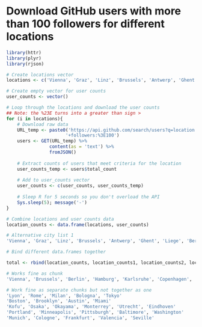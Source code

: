# Download GitHub users with more than 100 followers for different locations

```r
library(httr)
library(plyr)
library(rjson)

# Create locations vector
locations <- c('Vienna', 'Graz', 'Linz', 'Brussels', 'Antwerp', 'Ghent', 'Liege', 'Berlin', 'Hamburg', 'Munich', 'Cologne', 'Frankfurt', 'Essen', 'Stuttgart', 'Leipzig', 'Dresden', 'Dortmund', 'Dusseldorf', 'Bremen', 'Hanover', 'Nuremberg', 'Bochum', 'Freiburg im Breisgau', 'Augsburg', 'Bonn', 'Karlsruhe', 'Saarbrucken', 'Duisburg', 'Mannheim', 'Munster', 'Aachen', 'Copenhagen', 'Tallinn', 'Madrid', 'Barcelona', 'Valencia', 'Seville', 'Zaragoza', 'Malaga', 'Palmas', 'Bilbao', 'Helsinki', 'Paris', 'Lyon', 'Toulouse', 'Strasbourg', 'Bordeaux', 'Nantes', 'Lille', 'Montpellier', 'Saint-Etienne', 'Rennes', 'Grenoble', 'Toulon', 'Marseille', 'Nice', 'Rouen', 'Rome', 'Milan', 'Naples', 'Turin', 'Palermo', 'Genova', 'Florence', 'Bari', 'Bologna', 'Catania', 'Venice', 'Sapporo', 'Sendai', 'Niigata', 'Toyama', 'Nagano', 'Kanazawa', 'Utsunomiya', 'Maebashi', 'Mito', 'Tokyo', 'Kofu', 'Nagoya', 'Numazu', 'Osaka', 'Shizuoka', 'Anjo', 'Yokkaichi', 'Himeji', 'Toyohashi', 'Hamamatsu', 'Okayama', 'Kurashiki', 'Fukuyama', 'Hiroshima', 'Takamatsu', 'Wakayama', 'Tokushima', 'Kitakyushu', 'Matsuyama', 'Fukuoka', 'Kochi', 'Oita', 'Kumamoto', 'Nagasaki', 'Kagoshima', 'Naha', 'Monterrey', 'Irapuato', 'Mexico City', 'The Hague', 'Amsterdam', 'Rotterdam', 'Utrecht', 'Eindhoven', 'Oslo', 'Lisbon', 'Porto', 'Stockholm', 'Gothenburg', 'Malmo', 'Seattle', 'Portland', 'Minneapolis', 'Milwaukee', 'Madison', 'Buffalo', 'Grand Rapids', 'Albany', 'Detroit', 'Boston', 'Chicago', 'Providence', 'Toledo', 'Cleveland', 'Des Moines', 'Omaha', 'Akron', 'New York', 'Salt Lake City', 'Pittsburgh', 'Harrisburg', 'Philadelphia', 'Columbus', 'Denver', 'Indianapolis', 'Dayton', 'Baltimore', 'Cincinnati', 'Washington', 'Kansas City', 'Colorado Springs', 'Saint Louis', 'Sacramento/Roseville', 'Louisville', 'San Fransisco', 'Wichita', 'Richmond', 'Norfolk-Portsmouth-Chesapeake-Virginia beach', 'Fresno', 'Las Vegas', 'Nashville', 'Tulsa', 'Raleigh', 'Oklahoma city', 'Charlotte', 'Albuquerque', 'Memphis', 'Little Rock', 'Los Angeles', 'Columbia', 'Atlanta', 'Phoenix', 'Birmingham', 'Dallas', 'San Diego', 'Fort Worth', 'Charleston', 'Tucson', 'El Paso', 'Baton Rouge', 'Austin', 'Jacksonville', 'New Orleans', 'Houston', 'San Antonio', 'Orlando', 'Clearwater/Saint Petersburg', 'Tampa', 'Miami', 'Mcallen')

# Create empty vector for user counts
user_counts <- vector()

# Loop through the locations and download the user counts
## Note: the %23E turns into a greater than sign >
for (i in locations){
    # Download raw data
    URL_temp <- paste0('https://api.github.com/search/users?q=location:', i,
                      '+followers:%3E100')
    users <- GET(URL_temp) %>% 
                content(as = 'text') %>% 
                fromJSON()               
    
    # Extract counts of users that meet criteria for the location
    user_counts_temp <- users$total_count
    
    # Add to user_counts vector
    user_counts <- c(user_counts, user_counts_temp)
    
    # Sleep R for 5 seconds so you don't overload the API
    Sys.sleep(5); message('-')
}

# Combine locations and user counts data
location_counts <- data.frame(locations, user_counts)
```

```r
# Alternative city list 1
'Vienna', 'Graz', 'Linz', 'Brussels', 'Antwerp', 'Ghent', 'Liege', 'Berlin', 'Hamburg', 'Munich', 'Cologne', 'Frankfurt', 'Essen', 'Stuttgart', 'Leipzig', 'Dresden', 'Dortmund', 'Dusseldorf', 'Bremen', 'Hanover', 'Nuremberg', 'Bochum', 'Freiburg', 'Augsburg', 'Bonn', 'Karlsruhe', 'Saarbrucken', 'Duisburg', 'Mannheim', 'Munster', 'Aachen', 'Copenhagen', 'Tallinn', 'Madrid', 'Barcelona', 'Valencia', 'Seville', 'Zaragoza', 'Malaga', 'Palmas', 'Bilbao', 'Helsinki', 'Paris', 'Lyon', 'Toulouse', 'Strasbourg', 'Bordeaux', 'Nantes', 'Lille', 'Montpellier', 'Saint-Etienne', 'Rennes', 'Grenoble', 'Toulon', 'Marseille', 'Nice', 'Rouen', 'Rome', 'Milan', 'Naples', 'Turin', 'Palermo', 'Genova', 'Florence', 'Bari', 'Bologna', 'Catania', 'Venice', 'Mito', 'Tokyo', 'Kofu', 'Nagoya', 'Numazu', 'Osaka', 'Okayama', 'Kurashiki', 'Fukuyama', 'Hiroshima', 'Takamatsu', 'Monterrey', 'Irapuato', 'Mexico', 'Hague', 'Amsterdam', 'Rotterdam', 'Utrecht', 'Eindhoven', 'Oslo', 'Lisbon', 'Porto', 'Stockholm', 'Gothenburg', 'Malmo', 'Seattle', 'Portland', 'Minneapolis', 'Milwaukee', 'Madison', 'Buffalo', 'Albany', 'Detroit', 'Boston', 'Chicago', 'Providence', 'Toledo', 'Cleveland', 'Omaha', 'Akron', 'Brooklyn', 'Pittsburgh', 'Harrisburg', 'Philadelphia', 'Columbus', 'Denver', 'Indianapolis', 'Dayton', 'Baltimore', 'Cincinnati', 'Washington', 'Louisville', 'Fransisco', 'Wichita', 'Richmond', 'Fresno', 'Vegas', 'Nashville', 'Tulsa', 'Raleigh', 'Oklahoma', 'Charlotte', 'Albuquerque', 'Memphis', 'Angeles', 'Columbia', 'Atlanta', 'Phoenix', 'Birmingham', 'Dallas', 'Diego', 'Charleston', 'Tucson', 'Austin', 'Jacksonville', 'Orleans', 'Houston', 'Orlando', 'Tampa', 'Miami', 'Mcallen'
```

```r
# Bind different data.frames together

total <- rbind(location_counts, location_counts1, location_counts2, location_counts3, location_counts4)
```

```r
# Works fine as chunk
'Vienna', 'Brussels', 'Berlin', 'Hamburg', 'Karlsruhe', 'Copenhagen', 'Madrid', 'Barcelona', 'Helsinki', 'Paris', 'Hague', 'Amsterdam', 'Rotterdam', 'Oslo', 'Lisbon', 'Porto', 'Stockholm', 'Seattle', 'Detroit', 'Chicago'

# Work fine as separate chunks but not together as one
'Lyon', 'Rome', 'Milan', 'Bologna', 'Tokyo'
'Boston', 'Brooklyn', 'Austin', 'Miami'
'Kofu', 'Osaka', 'Okayama', 'Monterrey', 'Utrecht', 'Eindhoven'
'Portland', 'Minneapolis', 'Pittsburgh', 'Baltimore', 'Washington'
'Munich', 'Cologne', 'Frankfurt', 'Valencia', 'Seville'
```
